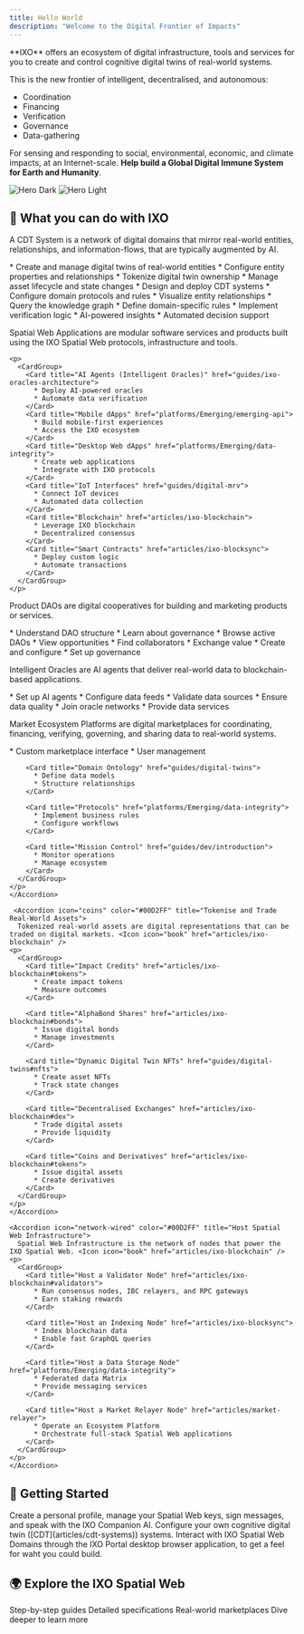 ```yaml
---
title: Hello World
description: "Welcome to the Digital Frontier of Impacts"
---
```


<Tip>
  **IXO** offers an ecosystem of digital infrastructure, tools and services for you to create and control cognitive digital twins of real-world systems. 
  
  This is the new frontier of intelligent, decentralised, and autonomous:
  * Coordination
  * Financing
  * Verification
  * Governance
  * Data-gathering
  
  For sensing and responding to social, environmental, economic, and climate impacts, at an Internet-scale.
  **Help build a Global Digital Immune System for Earth and Humanity**.
</Tip>

<img alt="Hero Dark" className="hidden dark:block" src="/images/ixoworld.png" />
<img alt="Hero Light" className="block dark:hidden" src="/images/ixoworld.png" />

## 🦋  What you can do with IXO

<AccordionGroup>
  <Accordion icon="brain" title="Create Cognitive Digital Twins"> 
    A CDT System is a network of digital domains that mirror real-world entities, relationships, and information-flows, that are typically augmented by AI. <Icon icon="book" href="articles/cdt-systems" />
    <p>
      <CardGroup>
        <Card title="Entity Domains" href="guides/digital-twins">
          * Create and manage digital twins of real-world entities
          * Configure entity properties and relationships
        </Card>
        <Card title="Dynamic NFTs" href="guides/digital-twins#nfts">
          * Tokenize digital twin ownership
          * Manage asset lifecycle and state changes
        </Card>
        <Card title="IXO Studio" href="https://ixo.world/studio">
          * Design and deploy CDT systems
          * Configure domain protocols and rules
        </Card>
        <Card title="IXO Graph" href="articles/ixo-matrix">
          * Visualize entity relationships
          * Query the knowledge graph
        </Card>
        <Card title="Domain Protocols" href="guides/dev/introduction">
          * Define domain-specific rules
          * Implement verification logic
        </Card>        
        <Card title="Domain Intelligence" href="articles/ixo-oracles">
          * AI-powered insights
          * Automated decision support
        </Card>
      </CardGroup>
    </p>
  </Accordion>
  
  <Accordion icon="globe" color="#00D2FF" title="Build Spatial Web Applications">
    Spatial Web Applications are modular software services and products built using the IXO Spatial Web protocols, infrastructure and tools. <Icon icon="book" href="articles/spatial-web-applications" />

    <p>
      <CardGroup>
        <Card title="AI Agents (Intelligent Oracles)" href="guides/ixo-oracles-architecture">
          * Deploy AI-powered oracles
          * Automate data verification
        </Card>
        <Card title="Mobile dApps" href="platforms/Emerging/emerging-api">
          * Build mobile-first experiences
          * Access the IXO ecosystem
        </Card>
        <Card title="Desktop Web dApps" href="platforms/Emerging/data-integrity">
          * Create web applications
          * Integrate with IXO protocols
        </Card>
        <Card title="IoT Interfaces" href="guides/digital-mrv">
          * Connect IoT devices
          * Automated data collection
        </Card>
        <Card title="Blockchain" href="articles/ixo-blockchain">
          * Leverage IXO blockchain
          * Decentralized consensus
        </Card>
        <Card title="Smart Contracts" href="articles/ixo-blocksync">
          * Deploy custom logic
          * Automate transactions
        </Card>
      </CardGroup>
    </p>
  </Accordion>

   <Accordion icon="circles-overlap" color="#00D2FF" title="Contribute to a Product DAO">
    Product DAOs are digital cooperatives for building and marketing products or services. <Icon icon="book" href="articles/product-daos" />
    <p>
      <CardGroup>
        <Card title="What is a Product DAO?" href="articles/product-daos#introduction">
          * Understand DAO structure
          * Learn about governance
        </Card>
        <Card title="Explore Product DAOs" href="https://ixo.world/daos">
          * Browse active DAOs
          * View opportunities
        </Card>
        <Card title="Match Requests and Offers" href="platforms/Emerging/emerging-api#marketplace">
          * Find collaborators
          * Exchange value
        </Card>
        <Card title="Launch your own Product DAO" href="guides/dev/introduction#daos">
          * Create and configure
          * Set up governance
        </Card>
      </CardGroup>
    </p>
  </Accordion>

  <Accordion icon="sparkles" color="#00D2FF" title="Deliver Intelligent Oracle Services">
    Intelligent Oracles are AI agents that deliver real-world data to blockchain-based applications. <Icon icon="book" href="articles/ixo-oracles" />
    <p>
      <CardGroup>
        <Card title="Deploy Oracle Services" href="guides/ixo-oracles-architecture">
          * Set up AI agents
          * Configure data feeds
        </Card>
        <Card title="Data Verification" href="platforms/Emerging/data-integrity">
          * Validate data sources
          * Ensure data quality
        </Card>
        <Card title="Oracle Networks" href="articles/ixo-oracles">
          * Join oracle networks
          * Provide data services
        </Card>
      </CardGroup>
    </p>
    </Accordion>

  <Accordion icon="planet-ringed" color="#00D2FF" title="Operate a Market Ecosystem Platform">
    Market Ecosystem Platforms are digital marketplaces for coordinating, financing, verifying, governing, and sharing data to real-world systems. <Icon icon="book" href="platforms/Emerging/emerging-api" />
    <p>
      <CardGroup>
        <Card title="Web Portal" href="platforms/Emerging/emerging-api">
          * Custom marketplace interface
          * User management
        </Card>
        
        <Card title="Domain Ontology" href="guides/digital-twins">
          * Define data models
          * Structure relationships
        </Card>

        <Card title="Protocols" href="platforms/Emerging/data-integrity">
          * Implement business rules
          * Configure workflows
        </Card>
          
        <Card title="Mission Control" href="guides/dev/introduction">
          * Monitor operations
          * Manage ecosystem
        </Card>
      </CardGroup>
    </p>
    </Accordion>

     <Accordion icon="coins" color="#00D2FF" title="Tokenise and Trade Real-World Assets">
      Tokenized real-world assets are digital representations that can be traded on digital markets. <Icon icon="book" href="articles/ixo-blockchain" />
    <p>
      <CardGroup>
        <Card title="Impact Credits" href="articles/ixo-blockchain#tokens">
          * Create impact tokens
          * Measure outcomes
        </Card>
        
        <Card title="AlphaBond Shares" href="articles/ixo-blockchain#bonds">
          * Issue digital bonds
          * Manage investments
        </Card>

        <Card title="Dynamic Digital Twin NFTs" href="guides/digital-twins#nfts">
          * Create asset NFTs
          * Track state changes
        </Card>
          
        <Card title="Decentralised Exchanges" href="articles/ixo-blockchain#dex">
          * Trade digital assets
          * Provide liquidity
        </Card>

        <Card title="Coins and Derivatives" href="articles/ixo-blockchain#tokens">
          * Issue digital assets
          * Create derivatives
        </Card>
      </CardGroup>
    </p>
    </Accordion>

    <Accordion icon="network-wired" color="#00D2FF" title="Host Spatial Web Infrastructure">
      Spatial Web Infrastructure is the network of nodes that power the IXO Spatial Web. <Icon icon="book" href="articles/ixo-blockchain" />
    <p>
      <CardGroup>
        <Card title="Host a Validator Node" href="articles/ixo-blockchain#validators">
          * Run consensus nodes, IBC relayers, and RPC gateways
          * Earn staking rewards
        </Card>

        <Card title="Host an Indexing Node" href="articles/ixo-blocksync">
          * Index blockchain data
          * Enable fast GraphQL queries
        </Card>

        <Card title="Host a Data Storage Node" href="platforms/Emerging/data-integrity">
          * Federated data Matrix
          * Provide messaging services
        </Card>

        <Card title="Host a Market Relayer Node" href="articles/market-relayer">
          * Operate an Ecosystem Platform
          * Orchestrate full-stack Spatial Web applications
        </Card>
      </CardGroup> 
    </p>
    </Accordion>
</AccordionGroup>

## 🚀  Getting Started

<Tabs>
  <Tab title="IXO Mobile">
    <Card title="IXO Mobile" img="images/ixo-mobile.png" href="https://mobile.impacts.download/">
      Create a personal profile, manage your Spatial Web keys, sign messages, and speak with the IXO Companion AI.
    </Card>
  </Tab>
  <Tab title="IXO Studio">
    <Card title="IXO Studio" img="images/ixo-studio.png" href="https://ixo.world/studio">
      Configure your own cognitive digital twin ([CDT](articles/cdt-systems)) systems.
    </Card>
  </Tab>
  <Tab title="IXO Portal">
    <Card title="IXO Portal" img="images/ixo-portal.png" href="https://ixo.world/portal">
      Interact with IXO Spatial Web Domains through the IXO Portal desktop browser application, to get a feel for waht you could build.
    </Card>
  </Tab>
</Tabs>

## 🌍  Explore the IXO Spatial Web

<CardGroup>
  <Card title="Tutorials" icon="hand-pointer" href="tutorials/intro-tutorials">
    Step-by-step guides
  </Card>
  <Card title="API References" icon="code" href="api-reference/intro-api-reference">
    Detailed specifications
  </Card>
  <Card title="Platforms" icon="planet-ringed" href="platforms/intro-platforms">
    Real-world marketplaces
  </Card>
  <Card title="Articles" icon="book" href="articles/intro-articles">
    Dive deeper to learn more
  </Card>
</CardGroup>

